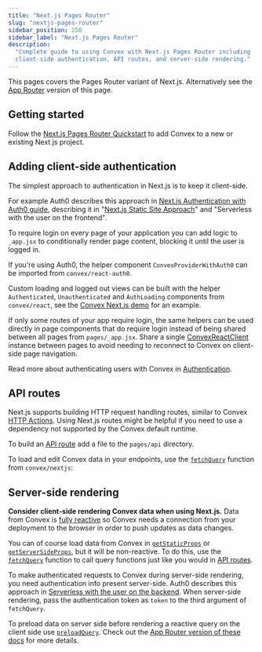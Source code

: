 ```yaml
---
title: "Next.js Pages Router"
slug: "nextjs-pages-router"
sidebar_position: 250
sidebar_label: "Next.js Pages Router"
description:
  "Complete guide to using Convex with Next.js Pages Router including
  client-side authentication, API routes, and server-side rendering."
---
```



This pages covers the Pages Router variant of Next.js. Alternatively see the
[App Router](/client/react/nextjs/nextjs.mdx) version of this page.

## Getting started

Follow the
[Next.js Pages Router Quickstart](/client/react/nextjs-pages-router/quickstart-nextjs-pages-router.mdx)
to add Convex to a new or existing Next.js project.

## Adding client-side authentication

The simplest approach to authentication in Next.js is to keep it client-side.

For example Auth0 describes this approach in
[Next.js Authentication with Auth0 guide](https://auth0.com/blog/ultimate-guide-nextjs-authentication-auth0),
describing it in
"[Next.js Static Site Approach](https://auth0.com/blog/ultimate-guide-nextjs-authentication-auth0/#Next-js-Static-Site-Approach)"
and "Serverless with the user on the frontend".

To require login on every page of your application you can add logic to
`_app.jsx` to conditionally render page content, blocking it until the user is
logged in.

If you're using Auth0, the helper component `ConvexProviderWithAuth0` can be
imported from `convex/react-auth0`.

<Snippet
  title="pages/_app.jsx"
  snippet="simpleAuthedApp"
  source={simpleAuthedAppTSX}
/>

Custom loading and logged out views can be built with the helper
`Authenticated`, `Unauthenticated` and `AuthLoading` components from
`convex/react`, see the
[Convex Next.js demo](https://github.com/get-convex/convex-demos/tree/main/nextjs-pages-router/pages/_app.jsx)
for an example.

If only some routes of your app require login, the same helpers can be used
directly in page components that do require login instead of being shared
between all pages from `pages/_app.jsx`. Share a single
[ConvexReactClient](/api/classes/react.ConvexReactClient) instance between pages
to avoid needing to reconnect to Convex on client-side page navigation.

Read more about authenticating users with Convex in [Authentication](/auth.mdx).

## API routes

Next.js supports building HTTP request handling routes, similar to Convex
[HTTP Actions](/functions/http-actions.mdx). Using Next.js routes might be
helpful if you need to use a dependency not supported by the Convex default
runtime.

To build an [API route](https://nextjs.org/docs/api-routes/introduction) add a
file to the `pages/api` directory.

To load and edit Convex data in your endpoints, use the
[`fetchQuery`](/api/modules/nextjs#fetchquery) function from `convex/nextjs`:

<Snippet title="pages/api/clicks.js" source={apiTS} />

## Server-side rendering

**Consider client-side rendering Convex data when using Next.js.** Data from
Convex is
[fully reactive](/functions/query-functions.mdx#caching--reactivity--consistency)
so Convex needs a connection from your deployment to the browser in order to
push updates as data changes.

You can of course load data from Convex in
[`getStaticProps`](https://nextjs.org/docs/basic-features/data-fetching/get-static-props)
or
[`getServerSideProps`](https://nextjs.org/docs/basic-features/data-fetching/get-server-side-props),
but it will be non-reactive. To do this, use the
[`fetchQuery`](/api/modules/nextjs#fetchquery) function to call query functions
just like you would in [API routes](#api-routes).

To make authenticated requests to Convex during server-side rendering, you need
authentication info present server-side. Auth0 describes this approach in
[Serverless with the user on the backend](https://auth0.com/blog/ultimate-guide-nextjs-authentication-auth0/#Serverless-with-the-user-on-the-backend).
When server-side rendering, pass the authentication token as `token` to the
third argument of `fetchQuery`.

To preload data on server side before rendering a reactive query on the client
side use [`preloadQuery`](/api/modules/nextjs#preloadquery). Check out the
[App Router version of these docs](/client/react/nextjs/nextjs-server-rendering.mdx)
for more details.
